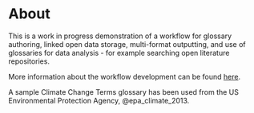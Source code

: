 # About {.unnumbered}

This is a work in progress demonstration of a workflow for glossary authoring, linked open data storage, multi-format outputting, and use of glossaries for data analysis - for example searching open literature repositories.

More information about the workflow development can be found [here](https://github.com/TIBHannover/semantic-glosar).

A sample Climate Change Terms glossary has been used from the US Environmental Protection Agency,  @epa_climate_2013.


